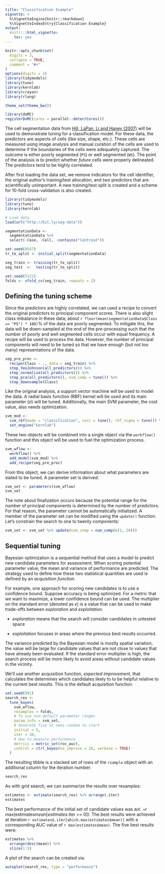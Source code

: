 ```yaml
---
title: "Classification Example"
vignette: >
  %\VignetteEngine{knitr::rmarkdown}
  %\VignetteIndexEntry{Classification Example}
output:
  knitr:::html_vignette:
    toc: yes
---
```

  
```r
knitr::opts_chunk$set(
  digits = 3,
  collapse = TRUE,
  comment = "#>"
)
options(digits = 3)
library(tidymodels)
library(tune)
library(kernlab)
library(crayon)
library(rlang)

theme_set(theme_bw())

library(doMC)
registerDoMC(cores = parallel::detectCores())
```

The cell segmentation data from [Hill, LaPan, Li and Haney (2007)](http://www.biomedcentral.com/1471-2105/8/340) will be used to demonstrate tuning for a classification model. For these data, the predictors are aspects of cells (like size, shape, etc.). These cells are measured using image analysis and manual curation of the cells are used to determine if the boundaries of the cells were adequately captured. The outcome is either poorly segmented (`PS`) or well segmented (`WS`). The point of the analysis is to predict whether _future_ cells were properly delineated. The predictors tend to be highly correlated. 

After first loading the data set, we remove indicators for the cell identifier, the original author's training/test allocation, and two predictors that are scientifically unimportant. A new training/test split is created and a scheme for 10-fold cross-validation is also created. 

```r
library(tidymodels)
library(tune)
library(kernlab)

# Load data
load(url("http://bit.ly/seg-data"))

segmentationData <-
  segmentationData %>%
  select(-Case, -Cell, -contains("Centroid"))

set.seed(8567)
tr_te_split <- initial_split(segmentationData)

seg_train <- training(tr_te_split)
seg_test  <-  testing(tr_te_split)

set.seed(5121)
folds <- vfold_cv(seg_train, repeats = 2)
```

## Defining the tuning scheme

Since the predictors are highly correlated, we can used a recipe to convert the original predictors to principal component scores. There is also slight class imbalance in these data; about `r floor(mean(segmentationData$Class == "PS") * 100)`% of the data are poorly segmented. To mitigate this, the data will be down-sampled at the end of the pre-processing such that the number of poorly and well segmented cells occur with equal frequency. A recipe will be used to process the data. However, the number of principal components will need to be tuned so that we have enough (but not too many) representations of the data. 

```r
seg_pre_proc <-
  recipe(Class ~ ., data = seg_train) %>%
  step_YeoJohnson(all_predictors()) %>%
  step_normalize(all_predictors()) %>%
  step_pca(all_predictors(), num_comp = tune()) %>%
  step_downsample(Class)
```

Like the original analysis, a support vector machine will be used to model the data. A radial basis function (RBF) kernel will be used and its main parameter ($\sigma$) will be tuned. Additionally, the main SVM parameter, the cost value, also needs optimization. 

```r
svm_mod <-
  svm_rbf(mode = "classification", cost = tune(), rbf_sigma = tune()) %>%
  set_engine("kernlab")
```

These two objects will be combined into a single object via the `workflow()` function and this object will be used to fuel the optimization process. 

```r
svm_wflow <-
  workflow() %>%
  add_model(svm_mod) %>%
  add_recipe(seg_pre_proc)
```

From this object, we can derive information about what parameters are slated to be tuned. A parameter set is derived: 

```r
svm_set <- parameters(svm_wflow)
svm_set
```

The note about finalization occurs because the potential range for the number of principal components is determined by the number of predictors. For that reason, the parameter cannot be automatically initialized. A member of the parameter set can be modified using the `update()` function. Let's constrain the search to one to twenty components:

```r
svm_set <- svm_set %>% update(num_comp = num_comp(c(1, 20)))
```

## Sequential tuning 

Bayesian optimization is a sequential method that uses a model to predict new candidate parameters for assessment. When scoring potential parameter value, the mean and variance of performance are predicted. The strategy used to define how these two statistical quantities are used is defined by an _acquisition function_. 

For example, one approach for scoring new candidates is to use a confidence bound. Suppose accuracy is being optimized. For a metric that we want to maximize, a lower confidence bound can be used. The multiplier on the standard error (denoted as $\kappa$) is a value that can be used to make trade-offs between _exploration_ and _exploitation_. 

 * _exploration_ means that the search will consider candidates in untested space

 * _exploitation_ focuses in areas where the previous best results occurred. 

The variance predicted by the Bayesian model is mostly spatial variation; the value will be large for candidate values that are not close to values that have already been evaluated. If the standard error multiplier is high, the search process will be more likely to avoid areas without candidate values in the vicinity. 

We'll use another acquisition function, _expected improvement_, that calculates the determines which candidates likely to to be helpful relative to the current best results. This is the default acquisition function.

```r
set.seed(991)
search_res <- 
  tune_bayes(
    svm_wflow, 
    resamples = folds,
    # To use non-default parameter ranges
    param_info = svm_set,
    # Generate five at semi-random to start
    initial = 5,
    iter = 30,
    # How to measure performance
    metrics = metric_set(roc_auc),
    control = ctrl_bayes(no_improve = 20, verbose = TRUE)
  )
```

The resulting tibble is a stacked set of rows of the `rsample` object with an additional column for the iteration number:

```r
search_res
```

As with grid search, we can summarize the results over resamples:

```r
estimates <- estimate(search_res) %>% arrange(.iter)
estimates
```


The best performance of the initial set of candidate values was `AUC = `r max(estimates$mean[estimates$.iter == 0])` `. The best results were achieved at iteration `r estimates$.iter[which.max(estimates$mean)]` with a corresponding AUC value of `r max(estimates$mean)`. The five best results were:

```r
estimates %>% 
  arrange(desc(mean)) %>% 
  slice(1:5)
```

A plot of the search can be created via:

```r
autoplot(search_res, type = "performance")
```
